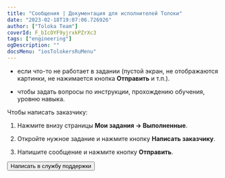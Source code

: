 ```yaml
---
title: "Сообщения | Документация для исполнителей Толоки"
date: "2023-02-18T19:07:06.726926"
author: ["Toloka Team"]
coverId: F_bIcOYF9yjrxkPZrXc3
tags: ["engineering"]
ogDescription: ""
docsMenu: "iosTolokersRuMenu"
---
```



<RuMessagesContent/>

- если что-то не работает в задании (пустой экран, не отображаются картинки, не нажимается кнопка **Отправить** и т.п.).

- чтобы задать вопросы по инструкции, прохождению обучения, уровню навыка.

Чтобы написать заказчику:

1. Нажмите внизу страницы **Мои задания → Выполненные**.

1. Откройте нужное задание и нажмите кнопку **Написать заказчику**.

1. Напишите сообщение и нажмите кнопку **Отправить**.

<Button themeColor="light" view="default" size="l" type="link" url="../troubleshooting/troubleshooting#not_working_properly">Написать в службу поддержки</Button>
